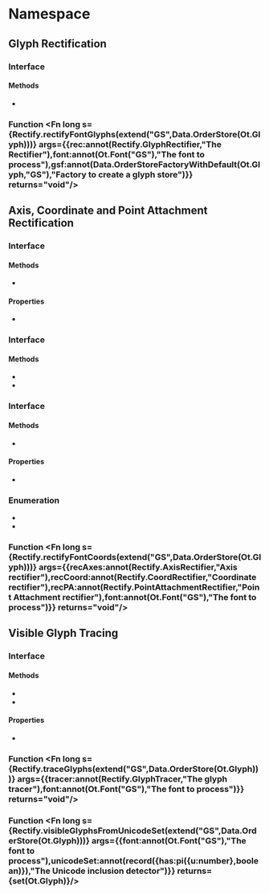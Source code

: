 
# Namespace <Decl s={Rectify}/>

## Glyph Rectification

### Interface <Decl s={Rectify.GlyphRectifier}/>

#### Methods

* <Method s={Rectify.GlyphRectifier.glyph} args={{from:Ot.Glyph}} returns={either(null,undefined,Ot.Glyph)}/>

### Function <Fn long s={Rectify.rectifyFontGlyphs(extend("GS",Data.OrderStore(Ot.Glyph)))} args={{rec:annot(Rectify.GlyphRectifier,"The Rectifier"),font:annot(Ot.Font("GS"),"The font to process"),gsf:annot(Data.OrderStoreFactoryWithDefault(Ot.Glyph,"GS"),"Factory to create a glyph store")}} returns="void"/>

## Axis, Coordinate and Point Attachment Rectification

### Interface <Decl s={Rectify.AxisRectifier}/>

#### Methods

* <Method s={Rectify.AxisRectifier.axis} args={{from:Ot.Var.Axis}} returns={either(null,undefined,Ot.Fvar.Axis)}/>

#### Properties

* <Member readonly s={Rectify.AxisRectifier.addedAxes} type={readonly(array(Ot.Fvar.Axis))}/>

### Interface <Decl s={Rectify.CoordRectifier}/>

#### Methods

* <Method s={Rectify.CoordRectifier.coord} args={{from:Ot.Var.Value}} returns={Ot.Var.Value}/>
* <Method s={Rectify.CoordRectifier.cv} args={{from:Ot.Var.Value}} returns={Ot.Var.Value}/>

### Interface <Decl s={Rectify.PointAttachmentRectifier}/>

#### Methods

* <Method long s={Rectify.PointAttachmentRectifier.acceptOffset} args={{actual:record({x:Ot.Var.Value,y:Ot.Var.Value}),desired:record({x:Ot.Var.Value,y:Ot.Var.Value})}} returns={record({x:boolean,y:boolean})}/>

#### Properties

* <Member readonly s={Rectify.PointAttachmentRectifier.manner} type={Rectify.PointAttachmentRectifyManner}/>

### Enumeration <Decl s={Rectify.PointAttachmentRectifyManner}/>

* <Item s={Rectify.PointAttachmentRectifyManner.TrustAttachment}/>
* <Item s={Rectify.PointAttachmentRectifyManner.TrustCoordinate}/>

### Function <Fn long s={Rectify.rectifyFontCoords(extend("GS",Data.OrderStore(Ot.Glyph)))} args={{recAxes:annot(Rectify.AxisRectifier,"Axis rectifier"),recCoord:annot(Rectify.CoordRectifier,"Coordinate rectifier"),recPA:annot(Rectify.PointAttachmentRectifier,"Point Attachment rectifier"),font:annot(Ot.Font("GS"),"The font to process")}} returns="void"/>

## Visible Glyph Tracing

### Interface <Decl s={Rectify.GlyphTracer}/>

#### Methods

* <Method s={Rectify.GlyphTracer.has} args={{glyph:Ot.Glyph}} returns={boolean}/>
* <Method s={Rectify.GlyphTracer.add} args={{glyph:Ot.Glyph}} returns="void"/>

#### Properties

* <Member readonly s={Rectify.GlyphTracer.size} type={number}/>

### Function <Fn long s={Rectify.traceGlyphs(extend("GS",Data.OrderStore(Ot.Glyph)))} args={{tracer:annot(Rectify.GlyphTracer,"The glyph tracer"),font:annot(Ot.Font("GS"),"The font to process")}} returns="void"/>

### Function <Fn long s={Rectify.visibleGlyphsFromUnicodeSet(extend("GS",Data.OrderStore(Ot.Glyph)))} args={{font:annot(Ot.Font("GS"),"The font to process"),unicodeSet:annot(record({has:pi({u:number},boolean)}),"The Unicode inclusion detector")}} returns={set(Ot.Glyph)}/>
